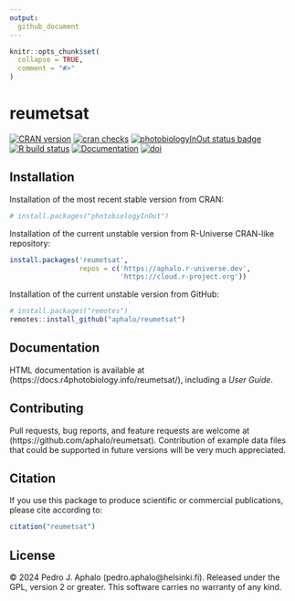 ```yaml
---
output:
  github_document
---
```


```r
knitr::opts_chunk$set(
  collapse = TRUE,
  comment = "#>"
)
```

# reumetsat

<!-- badges: start -->
[![CRAN version](https://www.r-pkg.org/badges/version-last-release/reumetsat)](https://cran.r-project.org/package=reumetsat) 
[![cran checks](https://badges.cranchecks.info/worst/reumetsat.svg)](https://cran.r-project.org/web/checks/check_results_reumetsat.html)
[![photobiologyInOut status badge](https://aphalo.r-universe.dev/badges/reumetsat)](https://aphalo.r-universe.dev/reumetsat)
[![R build status](https://github.com/aphalo/reumetsat/workflows/R-CMD-check/badge.svg)](https://github.com/aphalo/reumetsat/actions)
[![Documentation](https://img.shields.io/badge/documentation-reumetsat-informational.svg)](https://docs.r4photobiology.info/reumetsat/)
[![doi](https://img.shields.io/badge/doi-10.32614/CRAN.package.reumetsat-blue.svg)](https://doi.org/10.32614/CRAN.package.reumetsat)
<!-- badges: end -->

## Installation

Installation of the most recent stable version from CRAN:

```r
# install.packages("photobiologyInOut")
```

Installation of the current unstable version from R-Universe CRAN-like repository:

```r
install.packages('reumetsat', 
                 repos = c('https://aphalo.r-universe.dev', 
                           'https://cloud.r-project.org'))
```

Installation of the current unstable version from GitHub:

```r
# install.packages("remotes")
remotes::install_github("aphalo/reumetsat")
```

## Documentation 

HTML documentation is available at (https://docs.r4photobiology.info/reumetsat/), including a _User Guide_.

## Contributing

Pull requests, bug reports, and feature requests are welcome at (https://github.com/aphalo/reumetsat). Contribution of example data files that could
be supported in future versions will be very much appreciated.

## Citation

If you use this package to produce scientific or commercial publications, please cite according to:

```r
citation("reumetsat")
```

## License

© 2024 Pedro J. Aphalo (pedro.aphalo@helsinki.fi). Released under the GPL, version 2 or greater. This software carries no warranty of any kind.

